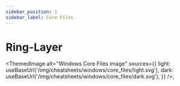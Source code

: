 ```yaml
---
sidebar_position: 1
sidebar_label: Core Files
---
```

# Ring-Layer


<ThemedImage
  alt="Windows Core Files image"
  sources={{
    light: useBaseUrl('/img/cheatsheets/windows/core_files/light.svg'),
    dark: useBaseUrl('/img/cheatsheets/windows/core_files/dark.svg'),
  }}
/>;

